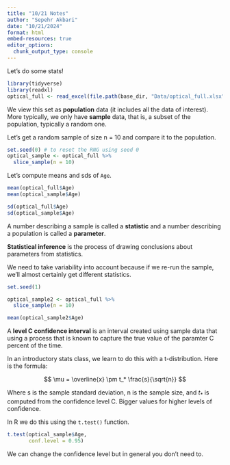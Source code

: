 ```yaml
---
title: "10/21 Notes"
author: "Sepehr Akbari"
date: "10/21/2024"
format: html
embed-resources: true
editor_options: 
  chunk_output_type: console
---
```


Let's do some stats!

```r
library(tidyverse)
library(readxl)
optical_full <- read_excel(file.path(base_dir, "Data/optical_full.xlsx"))
```

We view this set as **population** data (it includes all the data of interest). More typically, we only have **sample** data, that is, a subset of the population, typically a random one.

Let's get a random sample of size n = 10 and compare it to the population.

```r
set.seed(0) # to reset the RNG using seed 0
optical_sample <- optical_full %>% 
  slice_sample(n = 10)
```

Let's compute means and sds of `Age`.

```r
mean(optical_full$Age)
mean(optical_sample$Age)

sd(optical_full$Age)
sd(optical_sample$Age)
```


A number describing a sample is called a **statistic** and a number describing a population is called a **parameter**.

**Statistical inference** is the process of drawing conclusions about parameters from statistics.

We need to take variability into account because if we re-run the sample, we'll almost certainly get different statistics.

```r
set.seed(1)

optical_sample2 <- optical_full %>% 
  slice_sample(n = 10)

mean(optical_sample2$Age)
```

A **level C confidence interval** is an interval created  using sample data that using a process that is known to capture the true value of the paramter C percent of the time.

In an introductory stats class, we learn to do this with a t-distribution. Here is the formula:

$$
\mu = \overline{x} \pm t_* \frac{s}{\sqrt{n}}
$$

Where s is the sample standard deviation, n is the sample size, and $t_*$ is computed from the confidence level C. Bigger values for higher levels of confidence. 

In R we do this using the `t.test()` function.

```r
t.test(optical_sample$Age, 
       conf.level = 0.95)
```

We can change the confidence level but in general you don't need to.


